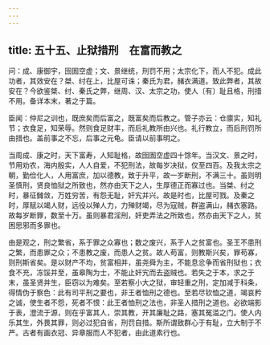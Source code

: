 ```yaml
---
---
---
```

title: 五十五、止狱措刑　在富而教之
---



问：成、康御宇，囹圄空虚；文、景继统，刑罚不用；太宗化下，而人不犯。成此功者，其效安在？桀、纣在上，比屋可诛；秦氏为君，赭衣满道。致此弊者，其故安在？今欲鉴桀、纣、秦氏之弊，继周、汉、太宗之功，使人〔有〕耻且格，刑措不用。备详本末，著之于篇。

臣闻：仲尼之训也，既庶矣而后富之，既富矣而后教之。管子亦云：仓廪实，知礼节；衣食足，知荣辱。然则食足财丰，而后礼教所由兴也。礼行教立，而后刑罚所由措也。盖前事之不忘，后事之元龟。臣请以前事明之。

当周成、康之时，天下富寿，人知耻格，故囹圄空虚四十馀年。当汉文、景之时，节用劝农，海内殷实，人人自爱，不犯刑法，故每岁决狱，仅至四百。及我太宗之朝，勤俭化人，人用富庶，加以德教，致于升平，故一岁断刑，不满三十。虽则明圣慎刑，贤良恤狱之所致也，然亦由天下之人，生厚德正而寡过也。当桀、纣之时，暴征雠敛，万姓穷苦，有怨无耻，奸宄并兴。故是时也，比屋可戮。及秦之时，厚赋以竭人财，远役以殚人力，力殚财竭，尽为寇贼，群盗满山，赭衣塞路。故每岁断罪，数至十万。虽则暴君淫刑，奸吏弄法之所致也，然亦由天下之人，贫困思邪而多罪也。

由是观之，刑之繁省，系于罪之众寡也；数之废兴，系于人之贫富也。圣王不患刑之繁，而患罪之众；不患教之废，而患人之贫。故人苟富，则教斯兴矣，罪苟寡，则刑斯省矣。是以财产不均，贫富相并，虽尧舜为主，不能息忿争而省刑狱也；衣食不充，冻馁并至，虽皋陶为士，不能止奸宄而去盗贼也。若失之于本，求之于末，虽圣贤并生，臣窃以为难矣。至若察小大之狱，审轻重之刑，定加减于科条，得情伪于察色：此有司平刑之要也，非王者恤刑之德也。至若尽钦恤之道，竭哀矜之诚，使生者不怨，死者不恨：此王者恤刑之法也，非圣人措刑之道也。必欲端影于表，澄流于源，则在乎富其人，崇其教，开其廉耻之路，塞其冤滥之门。使人内乐其生，外畏其罪，则必过犯自省，刑罚自措。斯所谓致群心于有耻，立大制于不严。古者有画衣冠、异章服而人不犯者，由此道素行也。